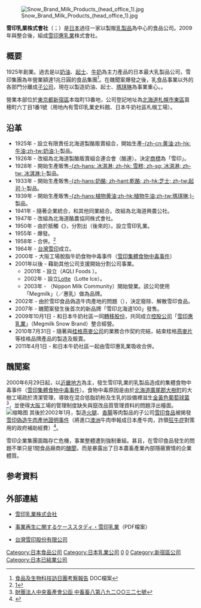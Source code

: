 {{Infobox company
| name = 雪印乳業株式會社<br /><small>{{lang|ja|雪印乳業株式会社}}</small>
| name_en = Snow Brand Milk Products Company, Limited
| logo =
| logo_size = 120px
| logo_caption = 
| image = Snow Brand Milk Products (head office 2).jpg
| image_size = 
| image_caption = 雪印乳業總部
| native_name = 
| native_name_lang = <!-- 公司名稱原文語言的ISO 639-1代碼。例如填寫「ja」表示日語。 -->
| other_name = 
| traded_as = 
| ISIN = 
| local_code_name=<!-- 填写CN/TW/JP或其他自定义文字 -->
| local_code = 
| predecessor = 
| successor = [[雪印惠乳業|雪印惠乳業]]
| foundation = 	創業：1925年<br />公司成立：1950年6月10日
| defunct = 2011年4月1日 
| fate = 併入[[雪印惠乳業|雪印惠乳業]]
| slogan = 美味之顏。（{{lang|ja|おいしい顔。}}）
| location = {{JPN}}<br/>[[東京都|東京都]][[新宿區|新宿區]][[本塩町|本塩町]]13番地
| chairman = 高野瀨忠明
| industry = 食品製造業
| products = [[黃油|奶油]]、[[乾酪|起士]]、[[植物牛油|瑪琪琳]]、[[乳製品|乳製品]]等
| capital =  148億日圓（2009年3月31日現在）
| revenue = 單體 1,455億日圓<br />連結 2,946億日圓<br />（2009年3月期）
| operating_income = 單體 92億日圓<br />連結 105億日圓<br />（2009年3月31日現在）
| profit = 單體 49億日圓<br />連結 78億日圓<br />（2009年3月31日現在）
| total_asset = 單體 1,526億日圓<br />連結 2,037億円<br />（2009年3月31日現在）
| net_asset = 單體 516億日圓<br />連結 700億円<br />（2009年3月31日現在）
| market_value =  
| num_employees = 1,397（2009年3月31日現在）
| P/E ratio = 
| earnings per share = 
| Net asset value = 
| accounting_period = 3月31日
| parent = 
| major_shareholder = {{link-ja|全國農業協同組合聯合會|全国農業協同組合連合会}} 10.36%<br />[[伊藤忠商事|伊藤忠商事]] 6.10%<br />{{link-ja|農林中央金庫|農林中央金庫}} 4.79%
| divisions = 
| subsid = 
| homepage = {{url|http://www.meg-snow.com/}}
| footnotes = 
}}
{{Japanese|japanese= 雪印乳業|kana= ゆきじるしにゅうぎょう|romaji= Yukijirushi Nyūgyō}}
[[File:Snow_Brand_Milk_Products_(head_office_1).jpg|thumb]]

'''雪印乳業株式會社'''（{{jpn|j=雪印乳業株式会社|hg=ゆきじるしにゅうぎょう|rm=Yukijirushi Nyūgyō}}；{{lang-en|Snow Brand Milk Products Co., Ltd.}}）是[[日本|日本]]過往一家以製販[[乳製品|乳製品]]為中心的食品公司。2009年與{{link-ja|日本牛奶社區|日本ミルクコミュニティ}}整合後，組成[[雪印惠乳業|雪印惠乳業]]株式會社。

==概要==
1925年創業。過去是以[[黃油|奶油]]、[[乾酪|起士]]、[[牛奶|牛奶]]為主力產品的日本最大乳製品公司，雪印集團為年營業額達1兆日圓的食品集團<ref name="nat">[http://open.nat.gov.tw/OpenFront/report/show_file.jsp?sysId=C09502500&fileNo=001 食品及生物科技訪日團考察報告]{{dead link|date=2018年2月 |bot=InternetArchiveBot |fix-attempted=yes }} DOC檔案</ref>。在醜聞案爆發之後，乳食品事業以外的各部門分離成[[子公司|子公司]]，現在以製造奶油、起士、[[植物牛油|瑪琪琳]]為事業重心。{{Fact|現今該事業部門仍然保持日本最大的[[市場佔有率|市場佔有率]]|time=2017-07-13T02:46:33+00:00}}。

營業本部位於[[東京都|東京都]][[新宿區|新宿區]]本塩町13番地，公司登記地址為[[北海道|北海道]][[札幌市|札幌市]][[東區_(札幌市)|東區]]苗穂町六丁目1番1號（用地內有雪印乳業史料館、日本牛奶社區札幌工場）。

==沿革==
*1925年 - 設立有限責任北海道製酪販賣組合，開始生產[[黃油|-{zh-cn:黄油;zh-hk:牛油;zh-tw:奶油;}-]]製品。
*1926年 - 改組為北海道製酪販賣組合連合會（酪連）。決定[[商標|商標]]為「雪印」。
*1928年 - 開始生產販售[[冰淇淋|-{zh-hans: 冰淇淋; zh-hk: 雪糕; zh-sg: 冰淇淋; zh-tw: 冰淇淋;}-]]製品。
*1933年 - 開始生產販售[[乾酪|-{zh-hans:奶酪; zh-hant:乾酪; zh-hk:芝士; zh-tw:起司;}-]]製品。
*1939年 - 開始生產販售[[植物牛油|-{zh-hans:植物黄油;zh-hk:植物牛油;zh-tw:瑪琪琳;}-]]製品。
*1941年 - 隨著企業統合，和其他同業結合。改組為北海道興農公社。
*1947年 - 改組為北海道酪農協同株式會社。
*1950年 - 由於抵觸《{{tsl|ja|過度経済力集中排除法|過度經濟力集中排除法}}》，分割出{{tsl|ja|雪印北海道バター|雪印北海道奶油|雪印北海道-{zh-cn:黄油;zh-hk:牛油;zh-tw:奶油;}-}}（後來的{{lang|ja|クローバー乳業}}）。設立雪印乳業。
*1955年 - 爆發{{tsl|ja|雪印八雲工場脱脂粉乳食中毒事件|雪印八雲工場脫脂奶粉食物中毒事件}}。
*1958年 - 合併{{lang|ja|クローバー乳業}}。<ref>[http://www.citymilk.net/bin/ote/snowbrand2.htm]{{ja}}</ref>
*1964年 - [[台灣雪印|台灣雪印]]成立。
*2000年 - 大阪工場脫脂牛奶食物中毒事件（[[雪印集體食物中毒事件|雪印集體食物中毒事件]]）
*2001年以後 - 藉助其他公司支援開始分割公司事業。
**2001年 - 設立{{lang|ja|アクリフーズ}}（AQLI Foods ）。
**2002年 - 設立[[Lotte|Lotte]]（Lotte Ice）。
**2003年 - {{link-ja|日本牛奶社區|日本ミルクコミュニティ}}（Nippon Milk Community）開始營業。該公司使用「Megmilk」（{{lang|ja|メグミルク}}／惠乳）做為品牌。
*2002年 - 由於雪印食品偽造牛肉產地的問題（{{tsl|ja|雪印牛肉偽装事件|雪印偽造牛肉產地證明事件}}），決定廢除、解散雪印食品。
*2007年 - 醜聞案發生後首次的新品牌「雪印北海道100」發售。
*2009年10月1日 - 和日本牛奶社區一同[[股權轉讓|轉移股份]]，共同成立[[控股公司|控股公司]]「[[雪印惠乳業|雪印惠乳業]]」（Megmilk Snow Brand）整合經營。
*2010年7月31日 - 隨著與[[桂格燕麥公司|桂格燕麥公司]]的業務合作契約完結，結束桂格[[燕麥片|燕麥片]]等桂格品牌產品的製造及販賣。
*2011年4月1日 - 和日本牛奶社區一起由雪印惠乳業吸收合併。

==醜聞案==
2000年6月29日起，以[[近畿地方|近畿地方]]為主，發生雪印乳業的乳製品造成的集體食物中毒事件（[[雪印集體食物中毒事件|雪印集體食物中毒事件]]）。食物中毒原因是由於[[北海道|北海道]][[廣尾郡|廣尾郡]][[大樹町|大樹町]]的大樹工場疏於清潔管理，導致在混合低脂奶粉及生乳的設備裡滋生[[金黃色葡萄球菌|金黃色葡萄球菌]]<ref>[http://www.angrin.tlri.gov.tw/goat/gfa16/gfa16p52.htm 財團法人中央畜產會公函 中畜畜八第八九二○○三二七號]</ref>，並使得[[大阪市|大阪]]工場的管理制度缺失與竄改品質管理資料的問題浮出檯面。
[[File:コイノエサ_(181299693).jpg|缩略图]]
其後於2002年1月，製造[[火腿|火腿]]、[[香腸|香腸]]等肉製品的子公司[[雪印食品|雪印食品]]被揭發[[雪印偽造牛肉產地證明事件|雪印偽造牛肉產地證明事件]]（將進口[[澳洲|澳洲]]牛肉申報成日本產牛肉，詐領[[牛海綿狀腦病|狂牛症]]對策用的政府補助經費）<ref name="">{{Cite web |url=http://www.coa.gov.tw/view.php?catid=4109 |title=日本發生食用肉類偽造產地證明事件(農委會) |access-date=2008-08-09 |archive-url=https://web.archive.org/web/20081029142219/http://www.coa.gov.tw/view.php?catid=4109 |archive-date=2008-10-29 |dead-url=yes }}</ref>。

雪印企業集團面臨存亡危機，事業整體遭到強制重組。甚且，在雪印食品發生的問題不單只是1間食品廠商的[[醜聞|醜聞]]，而是暴露出了日本農畜產業內部隱蔽實情的企業體質。

{{fact|當時候選的支援企業日本國內外皆有，但在管轄機關[[農林水產省|農林水產省]]的意思之下選擇以日本國內企業為中心，主要由[[農業協同組合_(日本)|農協]]關係企業（主銀行的{{link-ja|農林中央金庫|農林中央金庫}}以及{{link-ja|全國農業協同組合聯合會|全国農業協同組合連合会|全農}}）為主體支援重整經營。}}

==参考資料==
<div class="references-small">
<references />
</div>

== 外部連結 ==
* {{ja}} [http://www.meg-snow.com/ 雪印乳業株式会社]
* {{ja}} [http://www.cirje.e.u-tokyo.ac.jp/research/dp/2004/2004cj105.pdf 事業再生に関するケーススタディ・雪印乳業]（PDF檔案）
* {{zh-tw}} [http://www.snowmilk.com.tw/ 台灣雪印股份有限公司]

{{DEFAULTSORT:Yukijirushi Nyuugyou}}
[[Category:日本食品公司|Category:日本食品公司]]
[[Category:日本乳業公司|Category:日本乳業公司]]
[[Category:東京證券交易所上市公司|0]]
[[Category:札幌證券交易所上市公司|0]]
[[Category:新宿區公司|Category:新宿區公司]]
[[Category:日本已結業公司|Category:日本已結業公司]]